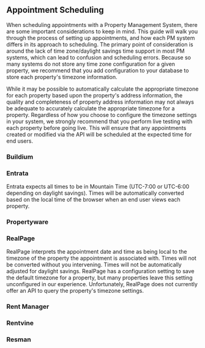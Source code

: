 ## Appointment Scheduling

When scheduling appointments with a Property Management System, there are some important considerations to keep in mind. This guide will walk you through the process of setting up appointments, and how each PM system differs in its approach to scheduling. The primary point of consideration is around the lack of time zone/daylight savings time support in most PM systems, which can lead to confusion and scheduling errors.  Because so many systems do not store any time zone configuration for a given property, we recommend that you add configuration to your database to store each property's timezone information.  

While it may be possible to automatically calculate the appropriate timezone for each property based upon the property's address information, the quality and completeness of property address information may not always be adequate to accurately calculate the appropriate timezone for a property.  Regardless of how you choose to configure the timezone settings in your system, we strongly recommend that you perform live testing with each property before going live.  This will ensure that any appointments created or modified via the API will be scheduled at the expected time for end users.



### Buildium


### Entrata
Entrata expects all times to be in Mountain Time (UTC-7:00 or UTC-6:00 depending on daylight savings).  Times will be automatically converted based on the local time of the browser when an end user views each property.


### Propertyware


### RealPage

RealPage interprets the appointment date and time as being local to the timezone of the property the appointment is associated with.  Times will not be converted without you intervening.  Times will not be automatically adjusted for daylight savings.  RealPage has a configuration setting to save the default timezone for a property, but many properties leave this setting unconfigured in our experience.  Unfortunately, RealPage does not currently offer an API to query the property's timezone settings.

### Rent Manager


### Rentvine


### Resman